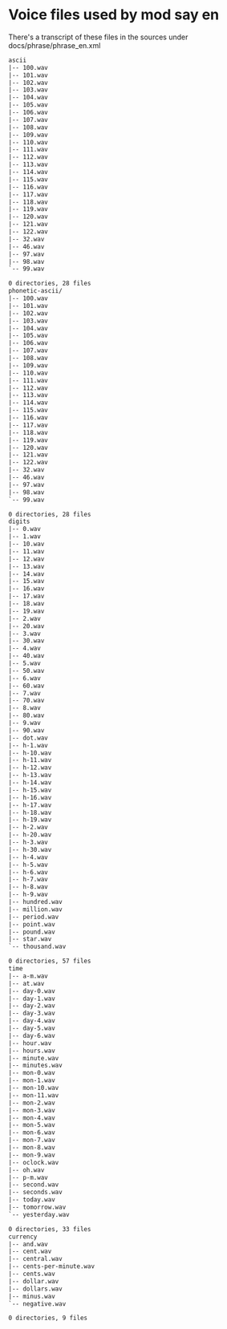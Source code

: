 
# Voice files used by mod say en 

 

There's a transcript of these files in the sources under docs/phrase/phrase\_en.xml

```xml
ascii
|-- 100.wav
|-- 101.wav
|-- 102.wav
|-- 103.wav
|-- 104.wav
|-- 105.wav
|-- 106.wav
|-- 107.wav
|-- 108.wav
|-- 109.wav
|-- 110.wav
|-- 111.wav
|-- 112.wav
|-- 113.wav
|-- 114.wav
|-- 115.wav
|-- 116.wav
|-- 117.wav
|-- 118.wav
|-- 119.wav
|-- 120.wav
|-- 121.wav
|-- 122.wav
|-- 32.wav
|-- 46.wav
|-- 97.wav
|-- 98.wav
`-- 99.wav

0 directories, 28 files
phonetic-ascii/
|-- 100.wav
|-- 101.wav
|-- 102.wav
|-- 103.wav
|-- 104.wav
|-- 105.wav
|-- 106.wav
|-- 107.wav
|-- 108.wav
|-- 109.wav
|-- 110.wav
|-- 111.wav
|-- 112.wav
|-- 113.wav
|-- 114.wav
|-- 115.wav
|-- 116.wav
|-- 117.wav
|-- 118.wav
|-- 119.wav
|-- 120.wav
|-- 121.wav
|-- 122.wav
|-- 32.wav
|-- 46.wav
|-- 97.wav
|-- 98.wav
`-- 99.wav

0 directories, 28 files
digits
|-- 0.wav
|-- 1.wav
|-- 10.wav
|-- 11.wav
|-- 12.wav
|-- 13.wav
|-- 14.wav
|-- 15.wav
|-- 16.wav
|-- 17.wav
|-- 18.wav
|-- 19.wav
|-- 2.wav
|-- 20.wav
|-- 3.wav
|-- 30.wav
|-- 4.wav
|-- 40.wav
|-- 5.wav
|-- 50.wav
|-- 6.wav
|-- 60.wav
|-- 7.wav
|-- 70.wav
|-- 8.wav
|-- 80.wav
|-- 9.wav
|-- 90.wav
|-- dot.wav
|-- h-1.wav
|-- h-10.wav
|-- h-11.wav
|-- h-12.wav
|-- h-13.wav
|-- h-14.wav
|-- h-15.wav
|-- h-16.wav
|-- h-17.wav
|-- h-18.wav
|-- h-19.wav
|-- h-2.wav
|-- h-20.wav
|-- h-3.wav
|-- h-30.wav
|-- h-4.wav
|-- h-5.wav
|-- h-6.wav
|-- h-7.wav
|-- h-8.wav
|-- h-9.wav
|-- hundred.wav
|-- million.wav
|-- period.wav
|-- point.wav
|-- pound.wav
|-- star.wav
`-- thousand.wav

0 directories, 57 files
time
|-- a-m.wav
|-- at.wav
|-- day-0.wav
|-- day-1.wav
|-- day-2.wav
|-- day-3.wav
|-- day-4.wav
|-- day-5.wav
|-- day-6.wav
|-- hour.wav
|-- hours.wav
|-- minute.wav
|-- minutes.wav
|-- mon-0.wav
|-- mon-1.wav
|-- mon-10.wav
|-- mon-11.wav
|-- mon-2.wav
|-- mon-3.wav
|-- mon-4.wav
|-- mon-5.wav
|-- mon-6.wav
|-- mon-7.wav
|-- mon-8.wav
|-- mon-9.wav
|-- oclock.wav
|-- oh.wav
|-- p-m.wav
|-- second.wav
|-- seconds.wav
|-- today.wav
|-- tomorrow.wav
`-- yesterday.wav

0 directories, 33 files
currency
|-- and.wav
|-- cent.wav
|-- central.wav
|-- cents-per-minute.wav
|-- cents.wav
|-- dollar.wav
|-- dollars.wav
|-- minus.wav
`-- negative.wav

0 directories, 9 files
```


